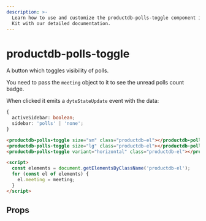```yaml
---
description: >-
  Learn how to use and customize the productdb-polls-toggle component in ProductDB's UI
  Kit with our detailed documentation.
---
```


# productdb-polls-toggle

A button which toggles visibility of polls.

You need to pass the `meeting` object to it to see the unread polls count badge.

When clicked it emits a `dyteStateUpdate` event with the data:

```ts
{
  activeSidebar: boolean;
  sidebar: 'polls' | 'none';
}
```

```html
<productdb-polls-toggle size="sm" class="productdb-el"></productdb-polls-toggle>
<productdb-polls-toggle size="lg" class="productdb-el"></productdb-polls-toggle>
<productdb-polls-toggle variant="horizontal" class="productdb-el"></productdb-polls-toggle>

<script>
  const elements = document.getElementsByClassName('productdb-el');
  for (const el of elements) {
    el.meeting = meeting;
  }
</script>
```

## Props

<PropsTable of="productdb-polls-toggle" />

<head>
  <title>UI Kit productdb-polls-toggle</title>
</head>
